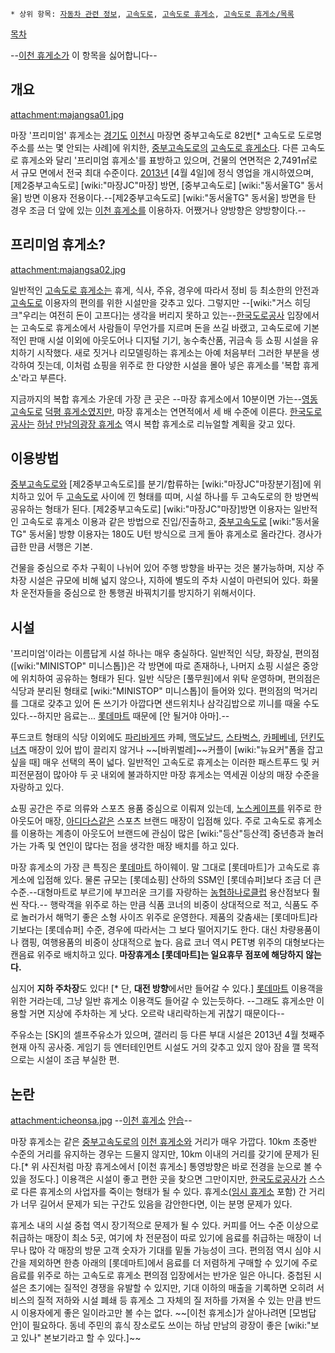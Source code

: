  * 상위 항목: [[자동차 관련 정보]], [[고속도로]], [[고속도로 휴게소]], [[고속도로 휴게소/목록]]

[[목차]]

--[[이천 휴게소]]가 이 항목을 싫어합니다--

== 개요 ==
attachment:majangsa01.jpg

마장 '프리미엄' 휴게소는 [[경기도]] [[이천시]] 마장면 중부고속도로 82번[* 고속도로 도로명주소를 쓰는 몇 안되는 사례]에 위치한, [[중부고속도로]]의 [[고속도로 휴게소]]다. 다른 고속도로 휴게소와 달리 '프리미엄 휴게소'를 표방하고 있으며, 건물의 연면적은 2,7491㎡로서 규모 면에서 전국 최대 수준이다. [[2013년]] [4월 4일]에 정식 영업을 개시하였으며, [제2중부고속도로] [wiki:"마장JC"마장] 방면, [중부고속도로] [wiki:"동서울TG" 동서울] 방면 이용자 전용이다.--[제2중부고속도로] [wiki:"동서울TG" 동서울] 방면을 탄 경우 조금 더 앞에 있는 [[이천 휴게소]]를 이용하자. 어쨌거나 양방향은 양방향이다.--

== 프리미엄 휴게소? ==
attachment:majangsa02.jpg

일반적인 [[고속도로 휴게소]]는 휴게, 식사, 주유, 경우에 따라서 정비 등 최소한의 안전과 [[고속도로]] 이용자의 편의를 위한 시설만을 갖추고 있다. 그렇지만 --[wiki:"거스 히딩크"우리는 여전히 돈이 고프다]는 생각을 버리지 못하고 있는--[[한국도로공사]] 입장에서는 고속도로 휴게소에서 사람들이 무언가를 지르며 돈을 쓰길 바랬고, 고속도로에 기본적인 판매 시설 이외에 아웃도어나 디지털 기기, 농수축산품, 귀금속 등 쇼핑 시설을 유치하기 시작했다. 새로 짓거나 리모델링하는 휴게소는 아예 처음부터 그러한 부분을 생각하여 짓는데, 이처럼 쇼핑을 위주로 한 다양한 시설을 몰아 넣은 휴게소를 '복합 휴게소'라고 부른다.

지금까지의 복합 휴게소 가운데 가장 큰 곳은 --마장 휴게소에서 10분이면 가는--[[영동고속도로]] [[덕평 휴게소]]였지만, 마장 휴게소는 연면적에서 세 배 수준에 이른다. [[한국도로공사]]는 [[하남 만남의광장 휴게소]] 역시 복합 휴게소로 리뉴얼할 계획을 갖고 있다. 

== 이용방법 ==
[[중부고속도로]]와 [제2중부고속도로]를 분기/합류하는 [wiki:"마장JC"마장분기점]에 위치하고 있어 두 [[고속도로]] 사이에 낀 형태를 띠며, 시설 하나를 두 고속도로의 한 방면씩 공유하는 형태가 된다. [제2중부고속도로] [wiki:"마장JC"마장]방면 이용자는 일반적인 고속도로 휴게소 이용과 같은 방법으로 진입/진출하고, [[중부고속도로]] [wiki:"동서울TG" 동서울] 방향 이용자는 180도 U턴 방식으로 크게 돌아 휴게소로 올라간다. 경사가 급한 만큼 서행은 기본. 

건물을 중심으로 주차 구획이 나뉘어 있어 주행 방향을 바꾸는 것은 불가능하며, 지상 주차장 시설은 규모에 비해 넓지 않으나, 지하에 별도의 주차 시설이 마련되어 있다. 화물차 운전자들을 중심으로 한 통행권 바꿔치기를 방지하기 위해서이다.

== 시설 ==
'프리미엄'이라는 이름답게 시설 하나는 매우 충실하다. 일반적인 식당, 화장실, 편의점([wiki:"MINISTOP" 미니스톱])은 각 방면에 따로 존재하나, 나머지 쇼핑 시설은 중앙에 위치하여 공유하는 형태가 된다. 일반 식당은 [풀무원]에서 위탁 운영하며, 편의점은 식당과 분리된 형태로 [wiki:"MINISTOP" 미니스톱]이 들어와 있다. 편의점의 먹거리를 그대로 갖추고 있어 돈 쓰기가 아깝다면 샌드위치나 삼각김밥으로 끼니를 때울 수도 있다.--하지만 음료는... [[롯데마트]] 때문에 [안 될거야 아마].--

푸드코트 형태의 식당 이외에도 [[파리바게뜨]] 카페, [[맥도날드]], [[스타벅스]], [[카페베네]], [[던킨도너츠]] 매장이 있어 밥이 끌리지 않거나 ~~[바퀴벌레]~~커플이 [wiki:"뉴요커"폼을 잡고 싶을 때] 매우 선택의 폭이 넓다. 일반적인 고속도로 휴게소는 이러한 패스트푸드 및 커피전문점이 많아야 두 곳 내외에 불과하지만 마장 휴게소는 역세권 이상의 매장 수준을 자랑하고 있다.

쇼핑 공간은 주로 의류와 스포츠 용품 중심으로 이뤄져 있는데, [[노스케이프]]를 위주로 한 아웃도어 매장, [[아디다스]]같은 스포츠 브랜드 매장이 입점해 있다. 주로 고속도로 휴게소를 이용하는 계층이 아웃도어 브랜드에 관심이 많은 [wiki:"등산"등산객] 중년층과 놀러 가는 가족 및 연인이 많다는 점을 생각한 매장 배치를 하고 있다.

마장 휴게소의 가장 큰 특징은 [[롯데마트]] 하이웨이. 말 그대로 [롯데마트]가 고속도로 휴게소에 입점해 있다. 물론 규모는 [롯데쇼핑] 산하의 SSM인 [롯데슈퍼]보다 조금 더 큰 수준.--대형마트로 부르기에 부끄러운 크기를 자랑하는 [[농협하나로클럽]] 용산점보다 훨씬 작다.-- 행락객을 위주로 하는 만큼 식품 코너의 비중이 상대적으로 적고, 식품도 주로 놀러가서 해먹기 좋은 소형 사이즈 위주로 운영한다. 제품의 갖춤새는 [롯데마트]라기보다는 [롯데슈퍼] 수준, 경우에 따라서는 그 보다 떨어지기도 한다. 대신 차량용품이나 캠핑, 여행용품의 비중이 상대적으로 높다. 음료 코너 역시 PET병 위주의 대형보다는 캔음료 위주로 배치하고 있다. '''마장휴게소 [롯데마트]는 일요휴무 점포에 해당하지 않는다.'''

심지어 '''지하 주차장'''도 있다! [* 단, '''대전 방향'''에서만 들어갈 수 있다.] [[롯데마트]] 이용객을 위한 거라는데, 그냥 일반 휴게소 이용객도 들어갈 수 있는듯하다. --그래도 휴게소만 이용할 거면 지상에 주차하는 게 낫다. 오르락 내리락하는게 귀찮기 때문이다--

주유소는 [SK]의 셀프주유소가 있으며, 갤러리 등 다른 부대 시설은 2013년 4월 첫째주 현재 아직 공사중. 게임기 등 엔터테인먼트 시설도 거의 갖추고 있지 않아 잠을 깰 목적으로는 시설이 조금 부실한 편.

== 논란 ==
attachment:icheonsa.jpg
--[[이천 휴게소]] [[안습]]--

마장 휴게소는 같은 [[중부고속도로]]의 [[이천 휴게소]]와 거리가 매우 가깝다. 10km 초중반 수준의 거리를 유지하는 경우는 드물지 않지만, 10km 이내의 거리를 갖기에 문제가 된다.[* 위 사진처럼 마장 휴게소에서 [이천 휴게소] 통영방향은 바로 전경을 눈으로 볼 수 있을 정도다.] 이용객은 시설이 좋고 편한 곳을 찾으면 그만이지만, [[한국도로공사]]가 스스로 다른 휴게소의 사업자를 죽이는 형태가 될 수 있다. 휴게소([[임시 휴게소]] 포함) 간 거리가 너무 길어서 문제가 되는 구간도 있음을 감안한다면, 이는 분명 문제가 있다.

휴게소 내의 시설 중첩 역시 장기적으로 문제가 될 수 있다. 커피를 어느 수준 이상으로 취급하는 매장이 최소 5곳, 여기에 차 전문점이 따로 있기에 음료를 취급하는 매장이 너무나 많아 각 매장의 방문 고객 숫자가 기대를 밑돌 가능성이 크다. 편의점 역시 심야 시간을 제외하면 한층 아래의 [롯데마트]에서 음료를 더 저렴하게 구매할 수 있기에 주로 음료를 위주로 하는 고속도로 휴게소 편의점 입장에서는 반가운 일은 아니다. 중첩된 시설은 초기에는 질적인 경쟁을 유발할 수 있지만, 기대 이하의 매출을 기록하면 오히려 서비스의 질적 저하와 시설 폐쇄 등 휴게소 그 자체의 질 저하를 가져올 수 있는 만큼 반드시 이용자에게 좋은 일이라고만 볼 수는 없다. ~~[이천 휴게소]가 살아나려면 [모범답안]이 필요하다. 동네 주민의 휴식 장소로도 쓰이는 하남 만남의 광장이 좋은 [wiki:"보고 있나" 본보기라고 할 수 있다.]~~
